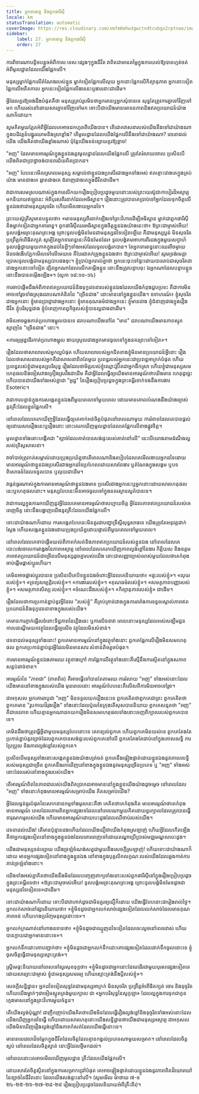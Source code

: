 ```yaml
---
title: អ្នកទារពន្ធ និងពួកផារីស៊ី
locale: km
statusTranslation: automatic
coverImage: https://res.cloudinary.com/xmfm6mhw3gwctndtcubgx2rptnae/image/upload/v1740468922/small_cover_tratado_de_psicologia_revolucionaria_a4c0dca4e0.webp
sidebar:
    label: 27. អ្នកទារពន្ធ និងពួកផារីស៊ី
    order: 27
---
```

ការ​ពិចារណា​បន្តិច​បន្តួច​អំពី​កាលៈទេសៈ​ផ្សេងៗ​ក្នុង​ជីវិត វា​ពិតជា​មាន​តម្លៃ​ក្នុងការ​យល់​ឱ្យ​បាន​ហ្មត់ចត់​អំពី​មូលដ្ឋាន​ដែល​យើង​ផ្អែក​លើ។

មនុស្ស​ម្នាក់​ផ្អែក​លើ​តំណែង​របស់​ខ្លួន ម្នាក់​ទៀត​ផ្អែក​លើ​លុយ អ្នក​នោះ​ផ្អែក​លើ​កិត្យានុភាព អ្នក​នោះ​ទៀត​ផ្អែក​លើ​អតីតកាល អ្នក​នេះ​ទៀត​ផ្អែក​លើ​ងារ​នេះ​ឬ​ងារ​នោះ​ជាដើម។

អ្វី​ដែល​គួរ​ឱ្យ​ចង់​ដឹង​បំផុត​គឺ​ថា មនុស្ស​គ្រប់​រូប​មិន​ថា​អ្នក​មាន​ឬ​អ្នក​សុំទាន​ទេ សុទ្ធ​តែ​ត្រូវ​ការ​គ្នា​ទៅ​វិញ​ទៅ​មក ហើយ​រស់​នៅ​ដោយ​សារ​គ្នា​ទៅ​វិញ​ទៅ​មក ទោះ​បី​ជា​យើង​មាន​មោទនភាព​និង​ឥត​ប្រយោជន៍​យ៉ាង​ណា​ក៏​ដោយ។

សូម​គិត​មួយ​ភ្លែត​អំពី​អ្វី​ដែល​គេ​អាច​ដក​ហូត​ពី​យើង​បាន។ តើ​ជោគ​វាសនា​របស់​យើង​នឹង​ទៅ​ជា​យ៉ាង​ណា​ក្នុង​បដិវត្តន៍​បង្ហូរ​ឈាម​និង​ស្រា​ខ្លាំង? តើ​មូលដ្ឋាន​ដែល​យើង​ផ្អែក​លើ​នឹង​ទៅ​ជា​យ៉ាង​ណា? វេទនា​ដល់​យើង យើង​គិត​ថា​យើង​ខ្លាំង​ណាស់ ប៉ុន្តែ​យើង​ទន់​ខ្សោយ​គួរ​ឱ្យ​ខ្លាច!

"អញ" ដែល​មាន​អារម្មណ៍​ក្នុង​ខ្លួន​ឯង​នូវ​មូលដ្ឋាន​ដែល​យើង​ផ្អែក​លើ ត្រូវ​តែ​រំលាយ​ចោល ប្រសិន​បើ​យើង​ពិត​ជា​ប្រាថ្នា​ចង់​បាន​ពរជ័យ​ពិត​ប្រាកដ។

"អញ" បែប​នេះ​មើល​ស្រាល​មនុស្ស សម្គាល់​ថា​ខ្លួន​ឯង​ប្រសើរ​ជាង​អ្នក​ទាំង​អស់ ឥតខ្ចោះ​ជាង​គេ​ក្នុង​គ្រប់​យ៉ាង មាន​ជាង​គេ ឆ្លាត​ជាង​គេ ជំនាញ​ជាង​គេ​ក្នុង​ជីវិត​ជាដើម។

វា​ជា​ការ​សម​ស្រប​ណាស់​ក្នុង​ការ​លើក​យក​រឿង​ប្រៀប​ប្រដូច​មួយ​នោះ​របស់​ព្រះ​យេស៊ូ​ជា​កា​បៀរ​ដ៏​អស្ចារ្យ​មក​និយាយ​ឥឡូវ​នេះ អំពី​បុរស​ពីរ​នាក់​ដែល​អធិស្ឋាន។ រឿង​នោះ​ត្រូវ​បាន​គេ​ប្រាប់​ទៅ​អ្នក​ដែល​ទុក​ចិត្ត​លើ​ខ្លួន​ឯង​ថា​ជា​មនុស្ស​សុចរិត ហើយ​មើល​ងាយ​អ្នក​ដទៃ។

ព្រះ​យេស៊ូ​គ្រីស្ទ​មាន​បន្ទូល​ថា៖ «មាន​មនុស្ស​ពីរ​នាក់​ឡើង​ទៅ​ព្រះ​វិហារ​ដើម្បី​អធិស្ឋាន ម្នាក់​ជា​ពួក​ផារីស៊ី និង​ម្នាក់​ទៀត​ជា​អ្នក​ទារ​ពន្ធ។ ពួក​ផារីស៊ី​ឈរ​អធិស្ឋាន​ក្នុង​ចិត្ត​ខ្លួន​ឯង​យ៉ាង​នេះ​ថា៖ ឱ​ព្រះ​ជា​ម្ចាស់​អើយ! ទូលបង្គំ​អរ​ព្រះ​គុណ​ព្រះ​អង្គ ព្រោះ​ទូលបង្គំ​មិន​មែន​ជា​មនុស្ស​ដទៃ​ទៀត​ឡើយ គឺ​ជា​មនុស្ស​ប្លន់​ មិន​សុចរិត ប្រព្រឹត្ត​អំពើ​ផិត​ក្បត់ សូម្បី​តែ​អ្នក​ទារ​ពន្ធ​នេះ​ក៏​មិន​មែន​ដែរ៖ ទូលបង្គំ​តម​អាហារ​ពីរ​ដង​ក្នុង​មួយ​សប្ដាហ៍ ទូលបង្គំ​ថ្វាយ​មួយ​ភាគ​ក្នុង​ដប់​នៃ​អ្វី​ៗ​ទាំង​អស់​ដែល​ទូលបង្គំ​រក​បាន។ តែ​អ្នក​ទារ​ពន្ធ​នោះ​ឈរ​ពី​ចម្ងាយ មិន​ចង់​ងើប​ភ្នែក​មើល​ទៅ​លើ​មេឃ​ទេ គឺ​បែរ​ជា​គក់​ទ្រូង​ខ្លួន​ឯង​ថា៖ ឱ​ព្រះ​ជា​ម្ចាស់​អើយ! សូម​ទ្រង់​មេត្តា​ប្រោស​ទូលបង្គំ​ជា​មនុស្ស​បាប​ផង​ចុះ។ ខ្ញុំ​ប្រាប់​អ្នក​រាល់​គ្នា​ថា អ្នក​នេះ​ចុះ​ទៅ​ផ្ទះ​ដោយ​បាន​រាប់​ជា​សុចរិត​ជា​ជាង​អ្នក​នោះ​ទៅ​ទៀត ដ្បិត​អ្នក​ណា​ដែល​លើក​តម្កើង​ខ្លួន នោះ​នឹង​ត្រូវ​បន្ទាប​ចុះ ឯ​អ្នក​ណា​ដែល​បន្ទាប​ខ្លួន នោះ​នឹង​បាន​តម្កើង​ឡើង»។ (លូកា ១៨:១០-១៤)

ការ​ចាប់​ផ្ដើម​ដឹង​អំពី​ភាព​ឥត​ប្រយោជន៍​និង​ទុក្ខ​វេទនា​របស់​ខ្លួន​ឯង​ដែល​យើង​កំពុង​ជួប​ប្រទះ គឺ​ជា​ការ​មិន​អាច​ទៅ​រួច​ទាំង​ស្រុង​ដរាប​ណា​គំនិត​នៃ​ "ច្រើន​ជាង" នោះ​មាន​នៅ​ក្នុង​ខ្លួន​យើង។ ឧទាហរណ៍៖ ខ្ញុំ​សុចរិត​ជាង​អ្នក​នោះ ខ្ញុំ​មាន​ប្រាជ្ញា​ជាង​អ្នក​នោះ ខ្ញុំ​មាន​គុណធម៌​ជាង​អ្នក​នេះ ខ្ញុំ​មាន​ជាង ខ្ញុំ​ជំនាញ​ជាង​ក្នុង​រឿង​ជីវិត ខ្ញុំ​បរិសុទ្ធ​ជាង ខ្ញុំ​បំពេញ​កាតព្វកិច្ច​របស់​ខ្ញុំ​បាន​ល្អ​ជាង​ជា​ដើម។

វា​មិន​អាច​ឆ្លង​កាត់​ប្រហោង​ម្ជុល​បាន​ទេ ដរាប​ណា​យើង​នៅ​តែ​ "មាន" ដរាប​ណា​យើង​មាន​ភាព​ស្មុគ​ស្មាញ​នៃ "ច្រើន​ជាង" នោះ។

«ការ​ឲ្យ​អូដ្ឋ​ដើរ​កាត់​ប្រហោង​ម្ជុល ងាយ​ស្រួល​ជាង​អ្នក​មាន​ចូល​ទៅ​ក្នុង​នគរ​ព្រះ​ទៅ​ទៀត»។

រឿង​ដែល​ថា​សាលា​របស់​អ្នក​ល្អ​បំផុត ហើយ​សាលា​របស់​អ្នក​ជិត​ខាង​ខ្ញុំ​មិន​មាន​ប្រយោជន៍​អ្វី​នោះ រឿង​ដែល​ថា​សាសនា​របស់​អ្នក​គឺ​ជា​សាសនា​ពិត​តែ​មួយ ប្រពន្ធ​របស់​អ្នក​នេះ​ជា​ប្រពន្ធ​អាក្រក់​បំផុត ហើយ​ប្រពន្ធ​របស់​ខ្ញុំ​ជា​មនុស្ស​បរិសុទ្ធ រឿង​ដែល​ថា​មិត្ត​របស់​ខ្ញុំ​ឈ្មោះ​រ៉ូប៊ឺត​ជា​អ្នក​ផឹក​ស្រា ហើយ​ខ្ញុំ​ជា​មនុស្ស​សម​ហេតុ​ផល​និង​ចៀស​វាង​គ្រឿង​ស្រវឹង​ជា​ដើម គឺ​ជា​អ្វី​ដែល​ធ្វើ​ឲ្យ​យើង​មាន​អារម្មណ៍​ថា​យើង​មាន ហេតុ​ដូច្នេះ​ហើយ​បាន​ជា​យើង​ទាំង​អស់​គ្នា​ជា "អូដ្ឋ" នៃ​រឿង​ប្រៀប​ប្រដូច​ក្នុង​ព្រះ​គម្ពីរ​ទាក់ទង​នឹង​ការងារ​ Esoteric។

វា​ជា​ការ​បន្ទាន់​ក្នុង​ការ​សង្កេត​ខ្លួន​ឯង​ពី​មួយ​ពេល​ទៅ​មួយ​ពេល ដោយ​មាន​គោល​បំណង​ដឹង​យ៉ាង​ច្បាស់​នូវ​គ្រឹះ​ដែល​ខ្លួន​ផ្អែក​លើ។

នៅ​ពេល​ដែល​គេ​រក​ឃើញ​អ្វី​ដែល​ធ្វើ​ឲ្យ​គេ​អាក់​អន់​ចិត្ត​បំផុត​នៅ​ពេល​ណាមួយ ការ​រំខាន​ដែល​គេ​បាន​ផ្ដល់​ឲ្យ​ដោយសារ​រឿង​នេះ​ឬ​រឿង​នោះ នោះ​គេ​រក​ឃើញ​មូលដ្ឋាន​ដែល​គេ​ផ្អែក​លើ​ខាង​ផ្លូវ​ចិត្ត។

មូលដ្ឋាន​ទាំង​នោះ​បង្កើត​ជា "ខ្សាច់​ដែល​គាត់​បាន​សង់​ផ្ទះ​របស់​គាត់​នៅ​លើ" នេះ​បើយោង​តាម​ដំណឹង​ល្អ​របស់​គ្រិស្ត​សាសនា។

វា​ចាំបាច់​ត្រូវ​កត់​សម្គាល់​ដោយ​ប្រុង​ប្រយ័ត្ន​ថា​តើ​ពេល​ណា​និង​របៀប​ដែល​គេ​មើល​ងាយ​អ្នក​ដទៃ​ដោយ​មាន​អារម្មណ៍​ថា​ខ្លួន​ឯង​ប្រសើរ​ជាង​អ្នក​ដទៃ​ប្រហែល​ដោយសារ​តែ​ងារ ឬ​តំណែង​ក្នុង​សង្គម ឬ​បទពិសោធន៍​ដែល​ទទួល​បាន ឬ​លុយ​ជាដើម។

វា​ធ្ងន់ធ្ងរ​ណាស់​ក្នុង​ការ​មាន​អារម្មណ៍​ថា​ខ្លួន​ឯង​មាន ប្រសើរ​ជាង​អ្នក​នេះ​ឬ​អ្នក​នោះ​ដោយសារ​ហេតុផល​នេះ​ឬ​ហេតុផល​នោះ។ មនុស្ស​បែប​នេះ​មិន​អាច​ចូល​ទៅ​ក្នុង​នគរ​ស្ថានសួគ៌​បាន​ទេ។

វា​ជា​ការ​ល្អ​ក្នុង​ការ​រក​ឃើញ​នូវ​អ្វី​ដែល​គេ​មាន​អារម្មណ៍​ថា​សប្បាយ​ចិត្ត អ្វី​ដែល​ភាព​ឥត​ប្រយោជន៍​របស់​គេ​ពេញ​ចិត្ត នោះ​នឹង​បង្ហាញ​យើង​នូវ​គ្រឹះ​ដែល​យើង​ផ្អែក​លើ។

ទោះ​ជា​យ៉ាង​ណា​ក៏​ដោយ ការ​សង្កេត​បែប​នេះ​មិន​គួរ​ជា​បញ្ហា​ទ្រឹស្ដី​សុទ្ធសាធ​ទេ យើង​ត្រូវ​តែ​អនុវត្ត​ជាក់​ស្ដែង ហើយ​សង្កេត​ខ្លួន​ឯង​ដោយ​ប្រុង​ប្រយ័ត្ន​ដោយ​ផ្ទាល់​ពី​មួយ​ពេល​ទៅ​មួយ​ពេល។

នៅ​ពេល​ដែល​គេ​ចាប់​ផ្ដើម​យល់​ពី​ភាព​កំសត់​និង​ភាព​ឥត​ប្រយោជន៍​របស់​ខ្លួន​ឯង នៅ​ពេល​ដែល​គេ​បោះបង់​ចោល​ការ​វង្វេង​នៃ​ភាព​អស្ចារ្យ នៅ​ពេល​ដែល​គេ​រក​ឃើញ​ភាព​ល្ងង់ខ្លៅ​នៃ​ងារ កិត្តិយស និង​ឧត្តមភាព​ឥត​ប្រយោជន៍​ជា​ច្រើន​លើ​មនុស្ស​ដូច​គ្នា​របស់​យើង នោះ​ជា​សញ្ញា​ច្បាស់​លាស់​មួយ​ដែល​ថា​គេ​កំពុង​ចាប់​ផ្ដើម​ផ្លាស់​ប្ដូរ​ហើយ។

គេ​មិន​អាច​ផ្លាស់​ប្ដូរ​បាន​ទេ ប្រសិន​បើ​គេ​បិទ​ខ្លួន​ឯង​ចំពោះ​អ្វី​ដែល​គេ​និយាយ​ថា៖ «ផ្ទះ​របស់​ខ្ញុំ»។ «លុយ​របស់​ខ្ញុំ»។ «ទ្រព្យ​សម្បត្តិ​របស់​ខ្ញុំ»។ «ការងារ​របស់​ខ្ញុំ»។ «គុណធម៌​របស់​ខ្ញុំ»។ «សមត្ថភាព​បញ្ញា​របស់​ខ្ញុំ»។ «សមត្ថភាព​សិល្បៈ​របស់​ខ្ញុំ»។ «ចំណេះ​ដឹង​របស់​ខ្ញុំ»។ «កិត្យានុភាព​របស់​ខ្ញុំ» ជា​ដើម។

រឿង​ដែល​ថា​ការ​ប្រកាន់​ខ្ជាប់​នូវ​អ្វី​ដែល​ "របស់​ខ្ញុំ" គឺ​គ្រប់​គ្រាន់​ជាង​ក្នុង​ការ​រារាំង​ការ​ទទួល​ស្គាល់​ភាព​ឥត​ប្រយោជន៍​និង​ទុក្ខ​វេទនា​ខាង​ក្នុង​របស់​យើង។

គេ​មាន​ការ​ភ្ញាក់​ផ្អើល​ចំពោះ​ទិដ្ឋភាព​នៃ​ភ្លើង​ឆេះ ឬ​ការ​លិច​នាវា ពេល​នោះ​មនុស្ស​ដែល​អស់​សង្ឃឹម​ជួន​កាល​ដណ្ដើម​យក​វត្ថុ​ដែល​ធ្វើ​ឲ្យ​សើច វត្ថុ​ដែល​មិន​សំខាន់។

វេទនា​ដល់​មនុស្ស​ទាំង​នោះ! ពួក​គេ​មាន​អារម្មណ៍​នៅ​ក្នុង​វត្ថុ​ទាំង​នោះ ពួក​គេ​ផ្អែក​លើ​រឿង​មិន​សម​ហេតុ​ផល ពួក​គេ​ប្រកាន់​ខ្ជាប់​នូវ​អ្វី​ដែល​មិន​មាន​សារៈ​សំខាន់​តិច​តួច​បំផុត។

ការ​មាន​អារម្មណ៍​ខ្លួន​ឯង​តាម​រយៈ​វត្ថុ​ខាង​ក្រៅ ការ​ផ្អែក​លើ​វត្ថុ​ទាំង​នោះ​គឺ​ស្មើ​នឹង​ការ​ស្ថិត​នៅ​ក្នុង​សភាព​សន្លប់​ដាច់​ខាត។

អារម្មណ៍​នៃ "ភាព​ជា" (ភាព​ពិត) គឺ​អាច​ធ្វើ​ទៅ​បាន​តែ​តាម​រយៈ​ការ​រំលាយ​ "អញ" ទាំង​អស់​នោះ​ដែល​យើង​មាន​នៅ​ខាង​ក្នុង​របស់​យើង មុន​ពេល​នោះ អារម្មណ៍​បែប​នេះ​គឺ​លើស​ពី​ការ​មិន​អាច​ទៅ​រួច។

ជា​អកុសល អ្នក​គោរព​បូជា "អញ" មិន​ទទួល​យក​រឿង​នេះ​ទេ ពួក​គេ​គិត​ថា​ពួក​គេ​ជា​ព្រះ ពួក​គេ​គិត​ថា​ពួក​គេ​មាន "រូប​កាយ​ដ៏​រុងរឿង" ទាំង​នោះ​ដែល​ប៉ូល​នៃ​ក្រុង​តើសុស​បាន​និយាយ ពួក​គេ​សន្មត​ថា "អញ" គឺ​ជា​ទេវភាព ហើយ​គ្មាន​អ្នក​ណា​ដក​យក​រឿង​មិន​សម​ហេតុ​ផល​ទាំង​នោះ​ចេញ​ពី​ក្បាល​របស់​ពួក​គេ​បាន​ទេ។

គេ​មិន​ដឹង​ថា​ត្រូវ​ធ្វើ​អ្វី​ជាមួយ​មនុស្ស​បែប​នោះ​ទេ គេ​ពន្យល់​ពួក​គេ ហើយ​ពួក​គេ​មិន​យល់​ទេ ពួក​គេ​តែង​តែ​ប្រកាន់​ខ្ជាប់​នូវ​ខ្សាច់​ដែល​ពួក​គេ​បាន​សង់​ផ្ទះ​របស់​ពួក​គេ​នៅ​លើ ពួក​គេ​តែង​តែ​ជាប់​នៅ​ក្នុង​គោល​លទ្ធិ ការ​ប្រែប្រួល និង​ភាព​ល្ងង់ខ្លៅ​របស់​ពួក​គេ។

ប្រសិន​បើ​មនុស្ស​ទាំង​នោះ​សង្កេត​ខ្លួន​ឯង​យ៉ាង​ហ្មត់ចត់ ពួក​គេ​នឹង​ផ្ទៀង​ផ្ទាត់​ដោយ​ខ្លួន​ឯង​នូវ​គោល​លទ្ធិ​របស់​មនុស្ស​ជា​ច្រើន ពួក​គេ​នឹង​រក​ឃើញ​នៅ​ខាង​ក្នុង​ខ្លួន​ឯង​នូវ​មនុស្ស​ច្រើន​ប្រភេទ ឬ "អញ" ទាំង​អស់​នោះ​ដែល​រស់​នៅ​ខាង​ក្នុង​របស់​យើង។

តើ​អារម្មណ៍​ពិត​នៃ​ភាព​ជា​របស់​យើង​ពិត​ប្រាកដ​អាច​មាន​នៅ​ក្នុង​ខ្លួន​យើង​យ៉ាង​ដូច​ម្ដេច នៅ​ពេល​ដែល "អញ" ទាំង​នោះ​កំពុង​មាន​អារម្មណ៍​សម្រាប់​យើង គិត​សម្រាប់​យើង?

អ្វី​ដែល​ធ្ងន់ធ្ងរ​បំផុត​នៃ​សោកនាដកម្ម​ទាំង​មូល​នេះ​គឺ​ថា គេ​គិត​ថា​គេ​កំពុង​គិត មាន​អារម្មណ៍​ថា​គេ​កំពុង​មាន​អារម្មណ៍ ពេល​ដែល​តាម​ពិត​អ្នក​ផ្សេង​ទេ​ដែល​នៅ​ពេល​ណាមួយ​គិត​ដោយ​ខួរ​ក្បាល​ដែល​ត្រូវ​បាន​ធ្វើ​ទារុណកម្ម​របស់​យើង ហើយ​មាន​អារម្មណ៍​ដោយ​បេះដូង​ដែល​ឈឺ​ចាប់​របស់​យើង។

វេទនា​ដល់​យើង! តើ​មាន​ប៉ុន្មាន​ដង​ហើយ​ដែល​យើង​ជឿ​ថា​យើង​កំពុង​ស្រឡាញ់ ហើយ​អ្វី​ដែល​កើត​ឡើង​គឺ​ថា​អ្នក​ផ្សេង​ទៀត​នៅ​ខាង​ក្នុង​ខ្លួន​ឯង​ដែល​ពោរពេញ​ទៅ​ដោយ​តណ្ហា​ប្រើ​ប្រាស់​មជ្ឈមណ្ឌល​បេះដូង។

យើង​ជា​មនុស្ស​ទន់​ខ្សោយ យើង​ច្រឡំ​ចំណង់​សត្វ​ជាមួយ​នឹង​សេចក្ដី​ស្រឡាញ់! ហើយ​ទោះ​ជា​យ៉ាង​ណា​ក៏​ដោយ មាន​អ្នក​ផ្សេង​ទៀត​នៅ​ខាង​ក្នុង​ខ្លួន​ឯង នៅ​ខាង​ក្នុង​បុគ្គលិក​លក្ខណៈ​របស់​យើង​ដែល​ឆ្លង​កាត់​ការ​ភាន់​ច្រឡំ​ទាំង​នោះ។

យើង​ទាំង​អស់​គ្នា​គិត​ថា​យើង​នឹង​មិន​ដែល​បញ្ចេញ​ពាក្យ​ទាំង​នោះ​របស់​ពួក​ផារីស៊ី​នៅ​ក្នុង​រឿង​ប្រៀប​ប្រដូច​ក្នុង​ព្រះ​គម្ពីរ​ទេ​ថា៖ «ឱ​ព្រះ​ជា​ម្ចចាស់​អើយ! ទូលបង្គំ​អរ​ព្រះ​គុណ​ព្រះ​អង្គ ព្រោះ​ទូលបង្គំ​មិន​មែន​ដូច​ជា​មនុស្ស​ដទៃ​ទៀត​ទេ»​ជា​ដើម។

ទោះ​ជា​យ៉ាង​ណា​ក៏​ដោយ ទោះ​បី​ជា​វា​ហាក់​ដូច​ជា​មិន​គួរ​ឲ្យ​ជឿ​ក៏​ដោយ យើង​ធ្វើ​បែប​នោះ​ជា​រៀង​រាល់​ថ្ងៃ។ អ្នក​លក់​សាច់​នៅ​ផ្សារ​និយាយ​ថា៖ «ខ្ញុំ​មិន​ដូច​ជា​អ្នក​លក់​សាច់​ផ្សេង​ទៀត​ដែល​លក់​សាច់​ដែល​មាន​គុណភាព​អន់ ហើយ​កេង​ប្រវ័ញ្ច​មនុស្ស​នោះ​ទេ»។

អ្នក​លក់​ក្រណាត់​នៅ​ហាង​ឧទាន​ថា៖ «ខ្ញុំ​មិន​ដូច​ជា​ឈ្មួញ​ដទៃ​ទៀត​ដែល​ចេះ​លួច​នៅ​ពេល​វាស់ ហើយ​បាន​ក្លាយ​ជា​អ្នក​មាន​នោះ​ទេ»។

អ្នក​លក់​ទឹក​ដោះ​គោ​បញ្ជាក់​ថា៖ «ខ្ញុំ​មិន​ដូច​ជា​អ្នក​លក់​ទឹក​ដោះ​គោ​ផ្សេង​ទៀត​ដែល​ដាក់​ទឹក​ចូល​នោះ​ទេ ខ្ញុំ​ចូល​ចិត្ត​ធ្វើ​ជា​មនុស្ស​ស្មោះ​ត្រង់»។

ស្ត្រី​មេផ្ទះ​និយាយ​នៅ​ពេល​ទៅ​សួរ​សុខ​ទុក្ខ​ថា៖ «ខ្ញុំ​មិន​ដូច​ជា​អ្នក​នោះ​ដែល​ដើរ​ជាមួយ​បុរស​ផ្សេង​ទៀត​ទេ ដោយ​សារ​ព្រះ​ជា​ម្ចាស់ ខ្ញុំ​ជា​មនុស្ស​សមរម្យ ហើយ​ស្មោះ​ត្រង់​នឹង​ប្ដី​របស់​ខ្ញុំ»។

សេចក្ដី​សន្និដ្ឋាន៖ អ្នក​ដទៃ​ទៀត​សុទ្ធ​តែ​ជា​មនុស្ស​អាក្រក់ មិន​សុចរិត ប្រព្រឹត្ត​អំពើ​ផិត​ក្បត់ ចោរ និង​ទុច្ចរិត ហើយ​យើង​ម្នាក់​ៗ​ជា​ចៀម​ស្លូតត្រង់​មួយ​ក្បាល ជា «អ្នក​បរិសុទ្ធ​នៃ​សូកូឡា» ដែល​ល្អ​ក្នុង​ការ​ទុក​ជា​កូន​ក្មេង​មាស​នៅ​ក្នុង​ព្រះវិហារ​មួយ​ចំនួន។

តើ​យើង​ល្ងង់​ប៉ុណ្ណា! ជា​ញឹក​ញាប់​យើង​គិត​ថា​យើង​មិន​ដែល​ធ្វើ​រឿង​ល្ងង់​ខ្លៅ​និង​ទុច្ចរិត​ទាំង​អស់​នោះ​ដែល​យើង​ឃើញ​អ្នក​ដទៃ​ធ្វើ ហើយ​ដោយសារ​ហេតុ​នោះ​យើង​សន្និដ្ឋាន​ថា​យើង​ជា​មនុស្ស​អស្ចារ្យ ជា​អកុសល​យើង​មិន​ឃើញ​រឿង​ល្ងង់​ខ្លៅ​និង​ភាព​កំសត់​ដែល​យើង​ធ្វើ​នោះ​ទេ។

មាន​ពេល​វេលា​ដ៏​ចម្លែក​ក្នុង​ជីវិត​ដែល​ចិត្ត​ដែល​គ្មាន​កង្វល់​ប្រភេទ​ណា​មួយ​សម្រាក។ នៅ​ពេល​ដែល​ចិត្ត​ស្ងប់ នៅ​ពេល​ដែល​ចិត្ត​ស្ងាត់ នោះ​អ្វី​ដែល​ថ្មី​មក​ដល់។

នៅ​ពេល​នោះ​គេ​អាច​មើល​ឃើញ​មូលដ្ឋាន គ្រឹះ​ដែល​យើង​ផ្អែក​លើ។

ដោយ​សារ​តែ​ចិត្ត​ស្ថិត​នៅ​ក្នុង​ការ​សម្រាក​ជ្រៅ​បំផុត គេ​អាច​ផ្ទៀង​ផ្ទាត់​ដោយ​ខ្លួន​ឯង​នូវ​ភាព​ពិត​ដ៏​ឃោរឃៅ​នៃ​ខ្សាច់​នៃ​ជីវិត​នោះ ដែល​យើង​សង់​ផ្ទះ​នៅ​លើ។ (សូម​មើល ម៉ាថាយ ៧-ខ ២៤-២៥-២៦-២៧-២៨-២៩ រឿង​ប្រៀប​ប្រដូច​ដែល​និយាយ​អំពី​គ្រឹះ​ពីរ)។

